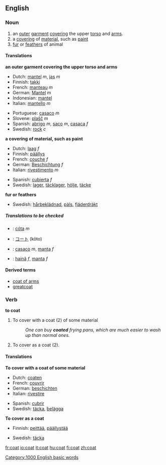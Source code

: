 ==English==

===Noun===
{{en-noun-reg}}

#an [[outer]] [[garment]] [[cover]]ing the upper [[torso]] and [[arms]].
#a [[covering]] of [[material]], such as [[paint]]
#[[fur]] or [[feathers]] of animal
====Translations====
'''an outer garment covering the upper torso and arms'''
{{top}}
*Dutch: [[mantel]] ''m'', [[jas]] ''m''
*Finnish: [[takki]]
*French: [[manteau]] ''m''
*German: [[Mantel]] ''m''
*Indonesian: [[mantel]]
*Italian: [[mantello]] ''m''
{{mid}}
*Portuguese: [[casaco]] ''m''
*Slovene: [[plašč]] ''m''
*Spanish: [[abrigo]] ''m'', [[saco]] ''m'', [[casaca]] ''f''
*Swedish: [[rock#Swedish|rock]] ''c''
{{bottom}}

'''a covering of material, such as paint'''
{{top}}
*Dutch: [[laag]] ''f''
*Finnish: [[päällys]]
*French: [[couche]] ''f''
*German: [[Beschichtung]] ''f''
*Italian: [[rivestimento]] ''m''
{{mid}}
*Spanish: [[cubierta]] ''f''
*Swedish: [[lager]], [[täcklager]], [[hölje]], [[täcke]]
{{bottom}}

'''fur or feathers'''
{{top}}
{{mid}}
*Swedish: [[hårbeklädnad]], [[päls]], [[fjäderdräkt]]
{{bottom}}
=====Translations to be checked=====
{{checktrans}}
*{{ttbc|Irish}}: [[cóta]] ''m''
*{{ttbc|Japanese}}: [[コート]] (kōto)
*{{ttbc|Portuguese}}: [[casaco]] ''m'', [[manta]] ''f''
*{{ttbc|Romanian}}: [[haină]] ''f'', [[manta]] ''f''

====Derived terms====
*[[coat of arms]]
*[[greatcoat]]

===Verb===
'''to coat'''

#To cover with a coat (2) of some material
#:''One can buy '''coated''' frying pans, which are much easier to wash up than normal ones.''
#To cover as a coat (2).

====Translations====
'''To cover with a coat of some material'''
{{top}}
*Dutch: [[coaten]]
*French: [[couvrir]]
*German: [[beschichten]]
*Italian: [[rivestire]]
{{mid}}
*Spanish: [[cubrir]]
*Swedish: [[täcka]], [[belägga]]
{{bottom}}


'''To cover as a coat'''
{{top}}
*Finnish: [[peittää]], [[päällystää]]
{{mid}}
*Swedish: [[täcka]]
{{bottom}}

[[Category:1000 English basic words]]

[[fr:coat]]
[[io:coat]]
[[it:coat]]
[[hu:coat]]
[[fi:coat]]
[[zh:coat]]